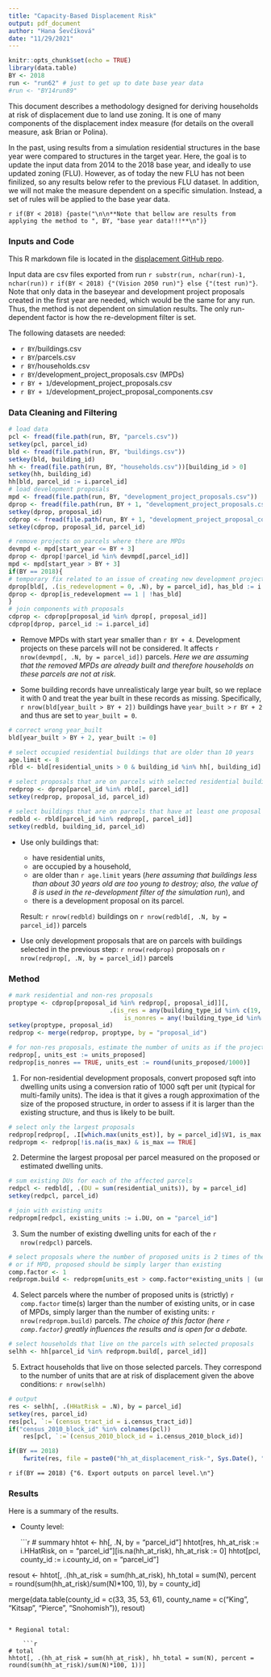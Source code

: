 ```yaml
---
title: "Capacity-Based Displacement Risk"
output: pdf_document
author: "Hana Ševčíková"
date: "11/29/2021"
---
```


```r
knitr::opts_chunk$set(echo = TRUE)
library(data.table)
BY <- 2018
run <- "run62" # just to get up to date base year data
#run <- "BY14run89"
```

This document describes a methodology designed for deriving households at risk of displacement due to land use zoning. It is one of many components of the displacement index measure (for details on the overall measure, ask Brian or Polina).

In the past, using results from a simulation residential structures in the base year were compared to structures in the target year. Here, the goal is to update the input data from 2014 to the 2018 base year, and ideally to use updated zoning (FLU). However, as of today the new FLU has not been finilized, so any results below refer to the previous FLU dataset. In addition, we will not make the measure dependent on a specific simulation. Instead, a set of rules will be applied to the base year data.

`r if(BY < 2018) {paste("\n\n**Note that bellow are results from applying the method to ", BY, "base year data!!!**\n")}`


### Inputs and Code

This R markdown file is located in the [displacement GitHub repo]( https://github.com/psrc/urbansimRtools/blob/master/displacement/displacement_risk.Rmd). 

Input data are csv files exported from run `r substr(run, nchar(run)-1, nchar(run))` `r if(BY < 2018) {"(Vision 2050 run)"} else {"(test run)"}`. Note that only data in the baseyear and development project proposals created in the first year are needed, which would be the same for any run. Thus, the method is not dependent on simulation results. The only run-dependent factor is how the re-development filter is set. 

The following datasets are needed:

* `r BY`/buildings.csv
* `r BY`/parcels.csv
* `r BY`/households.csv
* `r BY`/development_project_proposals.csv (MPDs)
* `r BY + 1`/development_project_proposals.csv
* `r BY + 1`/development_project_proposal_components.csv


### Data Cleaning and Filtering

```r
# load data
pcl <- fread(file.path(run, BY, "parcels.csv"))
setkey(pcl, parcel_id)
bld <- fread(file.path(run, BY, "buildings.csv"))
setkey(bld, building_id)
hh <- fread(file.path(run, BY, "households.csv"))[building_id > 0]
setkey(hh, building_id)
hh[bld, parcel_id := i.parcel_id]
# load development proposals
mpd <- fread(file.path(run, BY, "development_project_proposals.csv"))
dprop <- fread(file.path(run, BY + 1, "development_project_proposals.csv"))
setkey(dprop, proposal_id)
cdprop <- fread(file.path(run, BY + 1, "development_project_proposal_components.csv"))
setkey(cdprop, proposal_id, parcel_id)

# remove projects on parcels where there are MPDs
devmpd <- mpd[start_year <= BY + 3]
dprop <- dprop[!parcel_id %in% devmpd[,parcel_id]]
mpd <- mpd[start_year > BY + 3]
if(BY == 2018){
# temporary fix related to an issue of creating new development projects in run 62 
dprop[bld[, .(is_redevelopment = 0, .N), by = parcel_id], has_bld := i.N > 0, on = c("parcel_id", "is_redevelopment")][is.na(has_bld), has_bld := FALSE]
dprop <- dprop[is_redevelopment == 1 | !has_bld]
}
# join components with proposals
cdprop <- cdprop[proposal_id %in% dprop[, proposal_id]]
cdprop[dprop, parcel_id := i.parcel_id]
```

* Remove MPDs with start year smaller than `r BY + 4`. Development projects on these parcels will not be considered. It affects `r nrow(devmpd[, .N, by = parcel_id])` parcels. *Here we are assuming that the removed MPDs are already built and therefore households on these parcels are not at risk.*  

* Some building records have unrealisticaly large year built, so we replace it with 0 and treat the year built in these records as missing. Specifically, `r nrow(bld[year_built > BY + 2])` buildings have `year_built > ` `r BY + 2` and thus are set to `year_built = 0`.

```r
# correct wrong year_built
bld[year_built > BY + 2, year_built := 0]
```

```r
# select occupied residential buildings that are older than 10 years
age.limit <- 8
rbld <- bld[residential_units > 0 & building_id %in% hh[, building_id] & year_built < (BY + 2 - age.limit)]

# select proposals that are on parcels with selected residential buildings
redprop <- dprop[parcel_id %in% rbld[, parcel_id]]
setkey(redprop, proposal_id, parcel_id)

# select buildings that are on parcels that have at least one proposal
redbld <- rbld[parcel_id %in% redprop[, parcel_id]]
setkey(redbld, building_id, parcel_id)
```

* Use only buildings that:
    * have residential units, 
    * are occupied by a household, 
    * are older than `r age.limit` years (*here assuming that buildings less than about 30 years old are too young to destroy; also, the value of 8 is used in the re-development filter of the simulation run*), and 
    * there is a development proposal on its parcel.

    Result: `r nrow(redbld)` buildings on `r nrow(redbld[, .N, by = parcel_id])` parcels
    
* Use only development proposals that are on parcels with buildings selected in the previous step: `r nrow(redprop)` proposals on `r nrow(redprop[, .N, by = parcel_id])` parcels

### Method

```r
# mark residential and non-res proposals
proptype <- cdprop[proposal_id %in% redprop[, proposal_id]][, 
                            .(is_res = any(building_type_id %in% c(19, 4, 12)), 
                                is_nonres = any(!building_type_id %in% c(19, 4, 12))), by = proposal_id]
setkey(proptype, proposal_id)
redprop <- merge(redprop, proptype, by = "proposal_id")

# for non-res proposals, estimate the number of units as if the project would be MF residential
redprop[, units_est := units_proposed]
redprop[is_nonres == TRUE, units_est := round(units_proposed/1000)]
```

1. For non-residential development proposals, convert proposed sqft into dwelling units using a conversion ratio of 1000 sqft per unit (typical for multi-family units). The idea is that it gives a rough approximation of the size of the proposed structure, in order to assess if it is larger than the existing structure, and thus is likely to be built. 

```r
# select only the largest proposals
redprop[redprop[, .I[which.max(units_est)], by = parcel_id]$V1, is_max := TRUE]
redpropm <- redprop[!is.na(is_max) & is_max == TRUE]
```

2. Determine the largest proposal per parcel measured on the proposed or estimated dwelling units. 

```r
# sum existing DUs for each of the affected parcels
redpcl <- redbld[, .(DU = sum(residential_units)), by = parcel_id]
setkey(redpcl, parcel_id)

# join with existing units
redpropm[redpcl, existing_units := i.DU, on = "parcel_id"]
```

3. Sum the number of existing dwelling units for each of the `r nrow(redpcl)` parcels.

```r
# select proposals where the number of proposed units is 2 times of the existing units, 
# or if MPD, proposed should be simply larger than existing 
comp.factor <- 1
redpropm.build <- redpropm[units_est > comp.factor*existing_units | (units_est > existing_units & parcel_id %in% mpd[, parcel_id])]
```

4. Select parcels where the number of proposed units is (strictly) `r comp.factor ` time(s) larger than the number of existing units, or in case of MPDs, simply larger than the number of existing units: `r nrow(redpropm.build)` parcels. *The choice of this factor (here `r comp.factor`) greatly influences the results and is open for a debate.*

```r
# select households that live on the parcels with selected proposals
selhh <- hh[parcel_id %in% redpropm.build[, parcel_id]]
```

5. Extract households that live on those selected parcels. They correspond to the number of units that are at risk of displacement given the above conditions: `r nrow(selhh)`

```r
# output
res <- selhh[, .(HHatRisk = .N), by = parcel_id]
setkey(res, parcel_id)
res[pcl, `:=`(census_tract_id = i.census_tract_id)]
if("census_2010_block_id" %in% colnames(pcl))
    res[pcl, `:=`(census_2010_block_id = i.census_2010_block_id)]

if(BY == 2018)
    fwrite(res, file = paste0("hh_at_displacement_risk-", Sys.Date(), ".csv"))
```

`r if(BY == 2018) {"6. Export outputs on parcel level.\n"}`

### Results

Here is a summary of the results.

* County level:

    ```r
# summary
hhtot <- hh[, .N, by = "parcel_id"]
hhtot[res, hh_at_risk := i.HHatRisk, on = "parcel_id"][is.na(hh_at_risk), hh_at_risk := 0]
hhtot[pcl, county_id := i.county_id, on = "parcel_id"]

resout <- hhtot[, .(hh_at_risk = sum(hh_at_risk), hh_total = sum(N), 
                    percent = round(sum(hh_at_risk)/sum(N)*100, 1)), by = county_id]

merge(data.table(county_id = c(33, 35, 53, 61), county_name = c("King", "Kitsap", "Pierce", "Snohomish")),
                resout)
```

* Regional total:

    ```r
# total
hhtot[, .(hh_at_risk = sum(hh_at_risk), hh_total = sum(N), percent = round(sum(hh_at_risk)/sum(N)*100, 1))]
```
